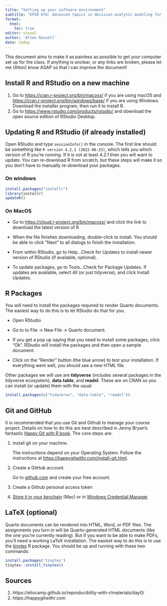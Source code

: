 ```yaml
---
title: "Setting up your software environment"
subtitle: "EPIB 676: Advanced topics in decision-analytic modeling for health"
format:
  html:
    toc: true
editor: visual
author: 'Alton Russell'
date: today
---
```


This document aims to make it as painless as possible to get your computer set up for the class. If anything is unclear, or any links are broken, please let me (Alton) know ASAP so that I can improve the document!

## Install R and RStudio on a new machine

1.  Go to <https://cran.r-project.org/bin/macosx/> if you are using macOS and <https://cran.r-project.org/bin/windows/base/> if you are using Windows. Download the installer program, then run it to install R.
2.  Go to <https://www.rstudio.com/products/rstudio/> and download the open source edition of RStudio Desktop.

## Updating R and RStudio (if already installed)

Open RStudio and type `sessionInfo()` in the console. The first line should be something like `R version 4.2.1 (2022-06-23)`, which tells you which version of R you're running. If it is not at least 4.2.1 then you will want to update. You can re-download R from scratch, but these steps will make it so you don't have to manually re-download your packages.

### On windows

``` r
install.packages("installr")
library(installr)
updateR()
```

### On MacOS

-   Go to <https://cloud.r-project.org/bin/macosx/> and click the link to download the latest version of R

-   When the file finishes downloading, double-click to install. You should be able to click \"Next\" to all dialogs to finish the installation.

-   From within RStudio, go to Help...Check for Updates to install newer version of RStudio (if available, optional).

-   To update packages, go to Tools...Check for Package Updates. If updates are available, select All (or just tidyverse), and click Install Updates.

## R Packages

You will need to install the packages required to render Quarto documents. The easiest way to do this is to let RStudio do that for you.

-   Open RStudio

-   Go to to File -\> New File -\> Quarto document.

-   If you get a pop up saying that you need to install some packages, click "Ok". RStudio will install the packages and then open a sample document.

-   Click on the "Render" button (the blue arrow) to test your installation. If everything went well, you should see a new HTML file.

Other packages we will use are **tidyverse** (includes several packages in the tidyverse ecosystem), **data.table**, and **readxl**. These are on CRAN so you can install (or update) them with the usual

``` r
install.packages(c("tidyverse", "data.table", "readxl"))
```

## Git and GitHub

It is recommended that you use Git and Github to manage your course project. Details on how to do this are best described in Jenny Bryan's fantastic [Happy Git with R book](https://happygitwithr.com/install-intro.html). The core steps are:

1.  Install git on your machine.

    The instructions depend on your Operating System. Follow the instructions at <https://happygitwithr.com/install-git.html>.

2.  Create a GitHub account.

    Go to [github.com](github.com) and create your free account.

3.  Create a Github personal access token

4.  [Store it in your keychain](https://docs.github.com/en/get-started/getting-started-with-git/updating-credentials-from-the-macos-keychain) (Mac) or in [Windows Credential Manager](https://kwilson.io/blog/use-windows-credential-store-for-git-to-remember-your-login-for-tfs-bitbucket-and-such/)

## LaTeX (optional)

Quarto documents can be rendered into HTML, Word, or PDF files. The assignments you turn in will be Quarto-generated HTML documents (like the one you're currently reading). But if you want to be able to make PDFs, you'll need a working LaTeX installation. The easiest way to do this is to use the [tinytex](https://yihui.org/tinytex/) R package. You should be up and running with these two commands:

``` r
install.packages('tinytex')
tinytex::install_tinytex()
```

## Sources

1.  https://eliocamp.github.io/reproducibility-with-r/materials/day0/
2.  https://happygitwithr.com
